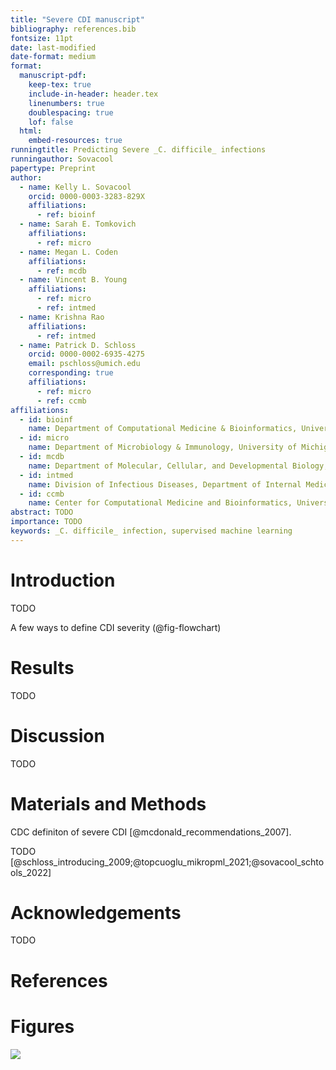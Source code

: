 ```yaml
---
title: "Severe CDI manuscript"
bibliography: references.bib
fontsize: 11pt
date: last-modified
date-format: medium
format:
  manuscript-pdf:
    keep-tex: true
    include-in-header: header.tex
    linenumbers: true
    doublespacing: true
    lof: false
  html:
    embed-resources: true
runningtitle: Predicting Severe _C. difficile_ infections
runningauthor: Sovacool
papertype: Preprint
author:
  - name: Kelly L. Sovacool
    orcid: 0000-0003-3283-829X
    affiliations:
      - ref: bioinf
  - name: Sarah E. Tomkovich
    affiliations:
      - ref: micro
  - name: Megan L. Coden
    affiliations:
      - ref: mcdb
  - name: Vincent B. Young
    affiliations:
      - ref: micro
      - ref: intmed
  - name: Krishna Rao
    affiliations:
      - ref: intmed
  - name: Patrick D. Schloss
    orcid: 0000-0002-6935-4275
    email: pschloss@umich.edu
    corresponding: true
    affiliations:
      - ref: micro
      - ref: ccmb
affiliations:
  - id: bioinf
    name: Department of Computational Medicine & Bioinformatics, University of Michigan
  - id: micro
    name: Department of Microbiology & Immunology, University of Michigan
  - id: mcdb
    name: Department of Molecular, Cellular, and Developmental Biology, University of Michigan
  - id: intmed
    name: Division of Infectious Diseases, Department of Internal Medicine, University of Michigan
  - id: ccmb
    name: Center for Computational Medicine and Bioinformatics, University of Michigan
abstract: TODO
importance: TODO
keywords: _C. difficile_ infection, supervised machine learning
---
```



# Introduction

TODO

A few ways to define CDI severity (@fig-flowchart)

# Results 

TODO

# Discussion

TODO

# Materials and Methods

CDC definiton of severe CDI [@mcdonald_recommendations_2007].


TODO [@schloss_introducing_2009;@topcuoglu_mikropml_2021;@sovacool_schtools_2022]

# Acknowledgements

TODO

# References

# Figures

::: {#fig-flowchart fig-cap="**CDI severity definitions**. A) B)"}
![](figures/flowchart_sankey.png)
:::
